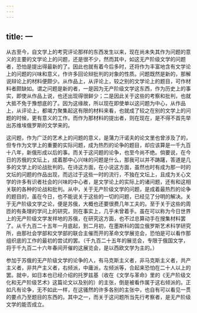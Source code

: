 ```yaml
---
---
---
```

title: 一
---



从古至今，自文学上的考究评论那样的东西发生以来，现在尚未失其作为问题的意义的主要的文学论上的问题，还是很不少，然而其中，如这无产阶级文学的问题者，恐怕是提出得最新的了。因此也就有着今后多时，还将作为丰富地含有文学论上的问题的兴味和意义，作许多回论辩批判的对象的性质。问题既然是新的，那解说辩论上的材料便颇少。从作品上，从评论上，较之别的文学论上的题目，可作材料者颇缺如。谓之问题是新的者，一是因为无产阶级文学这东西，作为历史上的事实，即使从作品上说，也还出现得很鲜少；二是因此关于这些的考察和批判，也就大抵不免于豫想底的了。因为这缘故，所以现在即使单以这问题为中心，从作品上，从评论上，都竭力聚集起这有限的材料来看，也就成了较之在别的文学上的问题的时候，更有意义的工作。而作为那材料的提出者，则在现在，是不得不首先举出苏维埃俄罗斯的文学来的。

这问题，作为广泛的艺术上的问题的意义，是蒲力汗诺夫的论文里也曾涉及了的，但专作为文学上的重要的实际问题，成为热烈的论争的题目，却应该算是一千九百十八年，新俄形成以后的事。而关于这问题的论争，也至今尚不绝。倘要说，在今日的苏俄的文坛上，成着那中心兴味的问题是什么，那我可以并不踌躇，答道是几多的文学上的论战批判的。在诗这方面，在小说这方面，虽然也时有成为那一时的文坛的问题的作品出现，而远过于这些一时的流行，不独在文坛上，且成为关心文学的许多有识者社会的兴味的中心者，是文学论上的实际上的诸问题，还有和这相关联的各种的论战和批判。从中，关于无产阶级文学的问题，是成着最热烈的论争的题目的，虽在今日，也不能说关于这些的一切的问题，已经见了分明的解决。关于无产阶级文学之论，便是苏俄，大概也还要很费几年工夫的。至于关于这些的周匝的有条理的学问上的研究，则在事实上，几乎未曾着手。虽在可以称为今日世界上的无产阶级文学发祥地的苏俄，在研究这方面，也不过总算动手在搜集材料罢了。从千九百二十五年一月底起，到二月初，在墨斯科的国立俄罗斯艺术科学研究所，由那社会学部和文学部的联合主催而开的革命文学展览会，恐怕是可以看作那组织底的工作的最初的尝试的罢。（千九百二十五年的展览会，专限于俄国文学，将于千九百二十六年春间开催的这展览会，是以西欧文学为主的。）

参加于苏俄的无产阶级文学的论争的人，有马克斯主义者，非马克斯主义者，共产主义者，非共产主义者，右倾派，中庸派，左倾派等，合起来恐怕在二十人以上的罢。就中，如日本也已经介绍的托罗兹基（收在《文学与革命》里的《无产阶级文化和无产阶级艺术》这篇论文以及别的）的主张，倒是被看作属于这右倾派的。正如凡有论争，无不如此一样，在这骚然的许多各别的主张中，也自有可以看见一贯的要点乃至题目的东西的。其中之一，而关于这问题所当先行考察者，是无产阶级文学的能否成立。